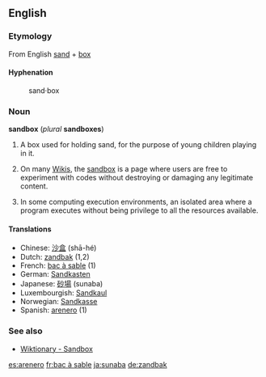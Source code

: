 <!-- This is not the sandbox for experiments! For the Wiktionary sandbox, please type in "Wiktionary:Sandbox". !--> 

==English==
===Etymology===
From English [[sand]] + [[box]]

====Hyphenation====
:sand&middot;box

===Noun===
'''sandbox''' (''plural'' '''sandboxes''')

#A box used for holding sand, for the purpose of young children playing in it. 
# {{wjargon}} On many [[Wiki]]s, the [[Wiktionary:Sandbox|sandbox]] is a page where users are free to experiment with codes without destroying or damaging any legitimate content.
#In some computing execution environments, an isolated area where a program executes without being privilege to all the resources available.

==== Translations ====
*Chinese: [[沙盒]] (shā-hé)
*Dutch: [[zandbak]] {{m}} (1,2)
*French: [[bac à sable]] {{m}} (1)
*German: [[Sandkasten]] {{m}}
*Japanese: [[砂場]] (sunaba)
*Luxembourgish: [[Sandkaul]]
*Norwegian: [[Sandkasse]] {{m}}
*Spanish: [[arenero]] (1)

===See also===
*[[Wiktionary:Sandbox|Wiktionary - Sandbox]]


[[es:arenero]]
[[fr:bac à sable]]
[[ja:sunaba]]
[[de:zandbak]]
